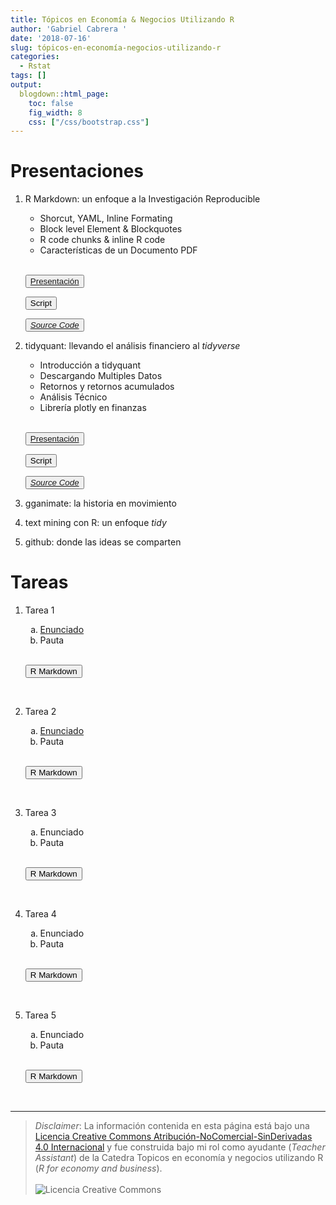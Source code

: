 ```yaml
---
title: Tópicos en Economía & Negocios Utilizando R
author: 'Gabriel Cabrera '
date: '2018-07-16'
slug: tópicos-en-economía-negocios-utilizando-r
categories:
  - Rstat
tags: []
output:
  blogdown::html_page:
    toc: false
    fig_width: 8
    css: ["/css/bootstrap.css"]
---
```


# Presentaciones

1. R Markdown: un enfoque a la Investigación Reproducible

    * Shorcut, YAML, Inline Formating
    * Block level Element & Blockquotes
    * R code chunks & inline R code
    * Características de un Documento PDF
    
    <div class="btn-group">
    
    <br>
    <button type="button" class="btn btn-outline-warning"> 
    [Presentación](/xaringan/xaringan_rmarkdown.html)
    </button>
    
    <button type="button" class="btn btn-outline-warning"> 
     Script
    </button>

    <button type="button" class="btn btn-outline-warning"> 
    [*Source Code*](https://github.com/GaboCg/rmarkdown_introduction)
    </button>
    <br>
    
    </div>
    
2. tidyquant: llevando el análisis financiero al *tidyverse*

    * Introducción a tidyquant
    * Descargando Multiples Datos
    * Retornos y retornos acumulados
    * Análisis Técnico 
    * Librería plotly en finanzas

    <div class="btn-group">
    
    <br>
    <button type="button" class="btn btn-outline-warning"> 
    [Presentación](/pdf/introduction_to_tidyquant.pdf)
    </button>
    
    <button type="button" class="btn btn-outline-warning"> 
     Script
    </button>

    <button type="button" class="btn btn-outline-warning"> 
    [*Source Code*](https://github.com/GaboCg/introduction_to_tidyquant)
    </button>
    <br>
    
    </div>
    
3. gganimate: la historia en movimiento


4. text mining con R: un enfoque *tidy* 


5. github: donde las ideas se comparten 


# Tareas   

1. Tarea 1 

    a. [Enunciado](/pdf/Enunciado_Tarea1_R_Primavera_2018.pdf)
    b. Pauta
    
    <div class="btn-group">
    
    <br>
    <button type="button" class="btn btn-outline-warning"> 
    R Markdown
    </button>
    
    </div>

    <br>

2. Tarea 2 

    a. [Enunciado](/pdf/Enunciado_Tarea2_R_Primavera_2018.pdf)
    b. Pauta
    
    <div class="btn-group">
    
    <br>
    <button type="button" class="btn btn-outline-warning"> 
    R Markdown
    </button>
    
    </div>

    <br>

3. Tarea 3 

    a. Enunciado
    b. Pauta
    
    <div class="btn-group">
    
    <br>
    <button type="button" class="btn btn-outline-warning"> 
    R Markdown
    </button>
    
    </div>

    <br>

4. Tarea 4 

    a. Enunciado
    b. Pauta
    
    <div class="btn-group">
    
    <br>
    <button type="button" class="btn btn-outline-warning"> 
    R Markdown
    </button>
    
    </div>

    <br>

5. Tarea 5

    a. Enunciado
    b. Pauta
    
    <div class="btn-group">
    
    <br>
    <button type="button" class="btn btn-outline-warning"> 
    R Markdown
    </button>
    
    </div>

    <br>
    
---

> *Disclaimer*: La información contenida en esta página está bajo una <a rel="license" href="http://creativecommons.org/licenses/by-nc-nd/4.0/">Licencia Creative Commons Atribución-NoComercial-SinDerivadas 4.0 Internacional</a> <a rel="license" href="http://creativecommons.org/licenses/by-nc-nd/4.0/"></a> y fue construida bajo mi rol como ayudante (*Teacher Assistant*) de la Catedra Topicos en economía y negocios utilizando R (*R for economy and business*).   
<br>
<img alt="Licencia Creative Commons" style="border-width:0" src="https://i.creativecommons.org/l/by-nc-nd/4.0/88x31.png"/> 
